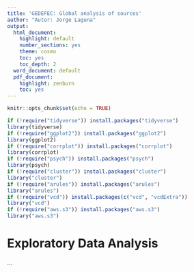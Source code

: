```yaml
---
title: 'GEDEFEC: Global analysis of sources'
author: "Autor: Jorge Laguna"
output:
  html_document:
    highlight: default
    number_sections: yes
    theme: cosmo
    toc: yes
    toc_depth: 2
  word_document: default
  pdf_document:
    highlight: zenburn
    toc: yes
---
```


```r
knitr::opts_chunk$set(echo = TRUE)
```

```r
if (!require("tidyverse")) install.packages("tidyverse")
library(tidyverse)
if (!require("ggplot2")) install.packages("ggplot2")
library(ggplot2)
if (!require("corrplot")) install.packages("corrplot")
library(corrplot)
if (!require("psych")) install.packages("psych")
library(psych)
if (!require("cluster")) install.packages("cluster")
library("cluster")
if (!require("arules")) install.packages("arules")
library("arules")
if (!require("vcd")) install.packages(c("vcd", "vcdExtra"))
library("vcd")
if (!require("aws.s3")) install.packages("aws.s3")
library("aws.s3")
```
  
# Exploratory Data Analysis

...




